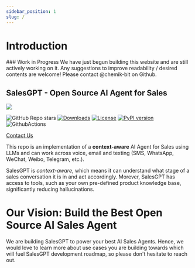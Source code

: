 ---
sidebar_position: 1
slug: /
---

# Introduction

<div style={{color: 'red'}}>
### Work in Progress 
We have just begun building this website and are still actively working on it. Any suggestions to improve readability / desired contents are welcome! Please contact @chemik-bit on Github.
</div>

## SalesGPT - Open Source AI Agent for Sales


<div style={{textAlign: 'center'}}>
  <img src="https://demo-bucket-45.s3.amazonaws.com/filtr145_simple_robot_mascot_for_a_sales_company_professional_5282c6e6-40c1-4576-95c8-e4ba3c389f3f.png" width={200} />
</div>

![GitHub Repo stars](https://img.shields.io/github/stars/filip-michalsky/SalesGPT?style=social)
[![Downloads](https://pepy.tech/badge/salesGPT)](https://pepy.tech/project/salesgpt)
[![License](<https://img.shields.io/badge/License-MIT-brightgreen.svg>)](https://opensource.org/licenses/MIT)
[![PyPI version](https://img.shields.io/pypi/v/salesgpt.svg)](https://badge.fury.io/py/salesgpt)
![GithubActions](https://github.com/filip-michalsky/SalesGPT/actions/workflows/poetry_unit_tests.yml/badge.svg)


[Contact Us](https://5b7mfhwiany.typeform.com/to/n6CbtxJm?utm_source=github-salesgpt&utm_medium=readme&utm_campaign=leads)

This repo is an implementation of a **context-aware** AI Agent for Sales using LLMs and can work across voice, email and texting (SMS, WhatsApp, WeChat, Weibo, Telegram, etc.). 

SalesGPT is *context-aware*, which means it can understand what stage of a sales conversation it is in and act accordingly.
Morever, SalesGPT has access to tools, such as your own pre-defined product knowledge base, significantly reducing hallucinations.

# Our Vision: Build the Best Open Source AI Sales Agent

We are building SalesGPT to power your best AI Sales Agents. Hence, we would love to learn more about use cases you are building towards which will fuel SalesGPT development roadmap, so please don't hesitate to reach out.